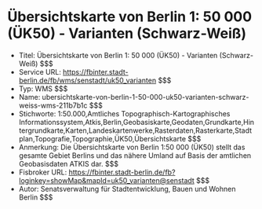 # Übersichtskarte von Berlin 1: 50 000 (ÜK50) - Varianten (Schwarz-Weiß)
- Titel: Übersichtskarte von Berlin 1: 50 000 (ÜK50) - Varianten (Schwarz-Weiß) $$$
- Service URL: https://fbinter.stadt-berlin.de/fb/wms/senstadt/uk50_varianten $$$
- Typ: WMS $$$
- Name: ubersichtskarte-von-berlin-1-50-000-uk50-varianten-schwarz-weiss-wms-211b7b1c $$$
- Stichworte: 1:50.000,Amtliches Topographisch-Kartographisches Informationssystem,Atkis,Berlin,Geobasiskarte,Geodaten,Grundkarte,Hintergrundkarte,Karten,Landeskartenwerke,Rasterdaten,Rasterkarte,Stadtplan,Topografie,Topographie,ÜK50,Übersichtskarte $$$
- Anmerkung: Die Übersichtskarte von Berlin 1:50 000 (ÜK50) stellt das gesamte Gebiet Berlins und das nähere Umland auf Basis der amtlichen Geobasisdaten ATKIS dar. $$$
- Fisbroker URL: https://fbinter.stadt-berlin.de/fb?loginkey=showMap&mapId=uk50_varianten@senstadt $$$
- Autor: Senatsverwaltung für Stadtentwicklung, Bauen und Wohnen Berlin $$$
